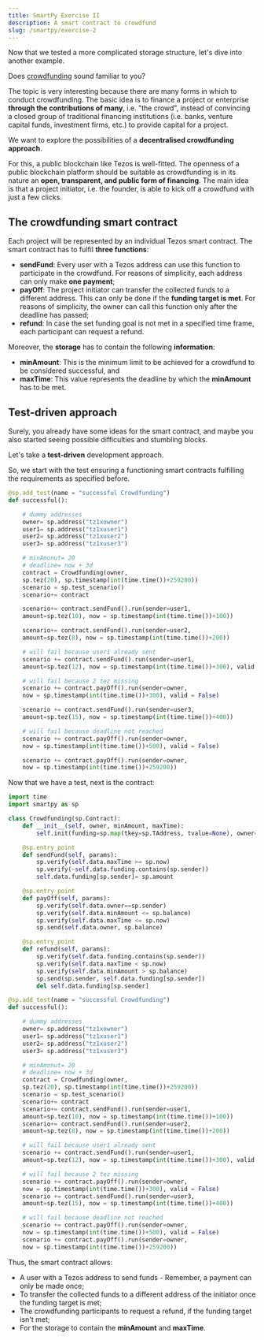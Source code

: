 ```yaml
---
title: SmartPy Exercise II
description: A smart contract to crowdfund
slug: /smartpy/exercise-2
---
```


Now that we tested a more complicated storage structure, let's dive into another example.

Does [crowdfunding](https://en.wikipedia.org/wiki/Crowdfunding) sound familiar to you?

The topic is very interesting because there are many forms in which to conduct crowdfunding. The basic idea is to finance a project or enterprise **through the contributions of many**, i.e. "the crowd", instead of convincing a closed group of traditional financing institutions (i.e. banks, venture capital funds, investment firms, etc.) to provide capital for a project.

We want to explore the possibilities of a **decentralised crowdfunding approach**.

For this, a public blockchain like Tezos is well-fitted. The openness of a public blockchain platform should be suitable as crowdfunding is in its nature an **open, transparent, and public form of financing**. The main idea is that a project initiator, i.e. the founder, is able to kick off a crowdfund with just a few clicks.

## The crowdfunding smart contract

Each project will be represented by an individual Tezos smart contract. The smart contract has to fulfil **three functions**:

* **sendFund**: Every user with a Tezos address can use this function to participate in the crowdfund. For reasons of simplicity, each address can only make **one payment**;
* **payOff**: The project initiator can transfer the collected funds to a different address. This can only be done if the **funding target is met**. For reasons of simplicity, the owner can call this function only after the deadline has passed;
* **refund**: In case the set funding goal is not met in a specified time frame, each participant can request a refund.

Moreover, the **storage** has to contain the following **information**:

* **minAmount**: This is the minimum limit to be achieved for a crowdfund to be considered successful, and
* **maxTime**: This value represents the deadline by which the **minAmount** has to be met.

## Test-driven approach

Surely, you already have some ideas for the smart contract, and maybe you also started seeing possible difficulties and stumbling blocks.

Let's take a **test-driven** development approach.

So, we start with the test ensuring a functioning smart contracts fulfilling the requirements as specified before.

```python
@sp.add_test(name = "successful Crowdfunding")
def successful():

    # dummy addresses
    owner= sp.address("tz1xowner")
    user1= sp.address("tz1xuser1")
    user2= sp.address("tz1xuser2")
    user3= sp.address("tz1xuser3")

    # minAmonut= 20
    # deadline= now + 3d
    contract = Crowdfunding(owner, 
    sp.tez(20), sp.timestamp(int(time.time())+259200))
    scenario = sp.test_scenario()
    scenario+= contract

    scenario+= contract.sendFund().run(sender=user1, 
    amount=sp.tez(10), now = sp.timestamp(int(time.time())+100))

    scenario+= contract.sendFund().run(sender=user2, 
    amount=sp.tez(8), now = sp.timestamp(int(time.time())+200))

    # will fail because user1 already sent
    scenario += contract.sendFund().run(sender=user1, 
    amount=sp.tez(12), now = sp.timestamp(int(time.time())+300), valid = False)

    # will fail because 2 tez missing
    scenario += contract.payOff().run(sender=owner, 
    now = sp.timestamp(int(time.time())+300), valid = False)

    scenario += contract.sendFund().run(sender=user3, 
    amount=sp.tez(15), now = sp.timestamp(int(time.time())+400))

    # will fail because deadline not reached
    scenario += contract.payOff().run(sender=owner, 
    now = sp.timestamp(int(time.time())+500), valid = False)

    scenario += contract.payOff().run(sender=owner, 
    now = sp.timestamp(int(time.time())+259200))
```

Now that we have a test, next is the contract:

```python
import time
import smartpy as sp

class Crowdfunding(sp.Contract):
    def __init__(self, owner, minAmount, maxTime):
        self.init(funding=sp.map(tkey=sp.TAddress, tvalue=None), owner=owner, minAmount=minAmount, maxTime=maxTime)

    @sp.entry_point
    def sendFund(self, params):
        sp.verify(self.data.maxTime >= sp.now) 
        sp.verify(~self.data.funding.contains(sp.sender))
        self.data.funding[sp.sender]= sp.amount

    @sp.entry_point
    def payOff(self, params):
        sp.verify(self.data.owner==sp.sender)
        sp.verify(self.data.minAmount <= sp.balance)
        sp.verify(self.data.maxTime <= sp.now)
        sp.send(self.data.owner, sp.balance)

    @sp.entry_point
    def refund(self, params):
        sp.verify(self.data.funding.contains(sp.sender))
        sp.verify(self.data.maxTime < sp.now)
        sp.verify(self.data.minAmount > sp.balance)
        sp.send(sp.sender, self.data.funding[sp.sender])
        del self.data.funding[sp.sender]

@sp.add_test(name = "successful Crowdfunding")
def successful():

    # dummy addresses
    owner= sp.address("tz1xowner")
    user1= sp.address("tz1xuser1")
    user2= sp.address("tz1xuser2")
    user3= sp.address("tz1xuser3")

    # minAmonut= 20
    # deadline= now + 3d
    contract = Crowdfunding(owner, 
    sp.tez(20), sp.timestamp(int(time.time())+259200))
    scenario = sp.test_scenario()
    scenario+= contract
    scenario+= contract.sendFund().run(sender=user1, 
    amount=sp.tez(10), now = sp.timestamp(int(time.time())+100))
    scenario+= contract.sendFund().run(sender=user2, 
    amount=sp.tez(8), now = sp.timestamp(int(time.time())+200))

    # will fail because user1 already sent
    scenario += contract.sendFund().run(sender=user1, 
    amount=sp.tez(12), now = sp.timestamp(int(time.time())+300), valid = False)

    # will fail because 2 tez missing
    scenario += contract.payOff().run(sender=owner, 
    now = sp.timestamp(int(time.time())+300), valid = False)
    scenario += contract.sendFund().run(sender=user3, 
    amount=sp.tez(15), now = sp.timestamp(int(time.time())+400))

    # will fail because deadline not reached
    scenario += contract.payOff().run(sender=owner, 
    now = sp.timestamp(int(time.time())+500), valid = False)
    scenario += contract.payOff().run(sender=owner, 
    now = sp.timestamp(int(time.time())+259200))
```

Thus, the smart contract allows:

* A user with a Tezos address to send funds - Remember, a payment can only be made once;
* To transfer the collected funds to a different address of the initiator once the funding target is met;
* The crowdfunding participants to request a refund, if the funding target isn't met;
* For the storage to contain the **minAmount** and **maxTime**.
